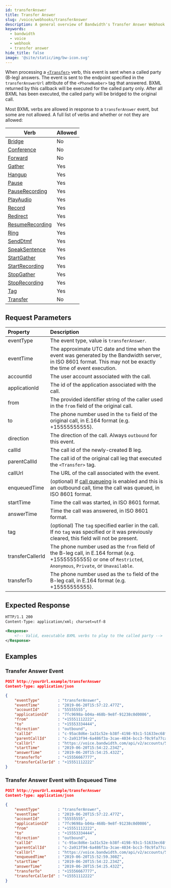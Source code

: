 ---
id: transferAnswer
title: Transfer Answer
slug: /voice/webhooks/transferAnswer
description: A general overview of Bandwidth's Transfer Answer Webhook
keywords:
  - bandwidth
  - voice
  - webhook
  - transfer answer
hide_title: false
image: '@site/static/img/bw-icon.svg'
---


When processing a [`<Transfer>`](/docs/voice/bxml/transfer) verb, this event is sent when a called party (B-leg) answers. The event is sent to the endpoint specified in the `transferAnswerUrl` attribute of the `<PhoneNumber>` tag that answered. BXML returned by this callback will be executed for the called party only. After all BXML has been executed, the called party will be bridged to the original call.

Most BXML verbs are allowed in response to a `transferAnswer` event, but some are not allowed. A full list of verbs and whether or not they are allowed:

| Verb                                                   | Allowed       |
|--------------------------------------------------------|---------------|
| [Bridge](/docs/voice/bxml/bridge)                      | No            |
| [Conference](/docs/voice/bxml/conference)              | No            |
| [Forward](/docs/voice/bxml/forward)                    | No            |
| [Gather](/docs/voice/bxml/gather)                      | Yes           |
| [Hangup](/docs/voice/bxml/hangup)                      | Yes           |
| [Pause](/docs/voice/bxml/pause)                        | Yes           |
| [PauseRecording](/docs/voice/bxml/pauseRecording)      | Yes           |
| [PlayAudio](/docs/voice/bxml/playAudio)                | Yes           |
| [Record](/docs/voice/bxml/record)                      | Yes           |
| [Redirect](/docs/voice/bxml/redirect)                  | Yes           |
| [ResumeRecording](/docs/voice/bxml/resumeRecording)    | Yes           |
| [Ring](/docs/voice/bxml/ring)                          | Yes           |
| [SendDtmf](/docs/voice/bxml/sendDtmf)                  | Yes           |
| [SpeakSentence](/docs/voice/bxml/speakSentence)        | Yes           |
| [StartGather](/docs/voice/bxml/startGather)            | Yes           |
| [StartRecording](/docs/voice/bxml/startRecording)      | Yes           |
| [StopGather](/docs/voice/bxml/stopGather)              | Yes           |
| [StopRecording](/docs/voice/bxml/stopRecording)        | Yes           |
| [Tag](/docs/voice/bxml/tag)                            | Yes           |
| [Transfer](/docs/voice/bxml/transfer)                  | No            |

## Request Parameters

| Property          | Description |
|:------------------|:------------|
| eventType         | The event type, value is `transferAnswer`. |
| eventTime         | The approximate UTC date and time when the event was generated by the Bandwidth server, in ISO 8601 format. This may not be exactly the time of event execution. |
| accountId         | The user account associated with the call. |
| applicationId     | The id of the application associated with the call. |
| from              | The provided identifier string of the caller used in the `from` field of the original call. |
| to                | The phone number used in the `to` field of the original call, in E.164 format (e.g. +15555555555). |
| direction         | The direction of the call. Always `outbound` for this event. |
| callId            | The call id of the newly-created B leg. |
| parentCallId      | The call id of the original call leg that executed the `<Transfer>` tag. |
| callUrl           | The URL of the call associated with the event. |
| enqueuedTime      | (optional) If [call queueing](/apis/voice#operation/createCall) is enabled and this is an outbound call, time the call was queued, in ISO 8601 format. |
| startTime         | Time the call was started, in ISO 8601 format. |
| answerTime        | Time the call was answered, in ISO 8601 format. |
| tag               | (optional) The `tag` specified earlier in the call. If no `tag` was specified or it was previously cleared, this field will not be present. |
| transferCallerId  | The phone number used as the `from` field of the B-leg call, in E.164 format (e.g. +15555555555) or one of `Restricted`, `Anonymous`, `Private`, or `Unavailable`. |
| transferTo        | The phone number used as the `to` field of the B-leg call, in E.164 format (e.g. +15555555555). |

## Expected Response

```xml
HTTP/1.1 200
Content-Type: application/xml; charset=utf-8

<Response>
    <!-- Valid, executable BXML verbs to play to the called party -->
</Response>
```

## Examples

### Transfer Answer Event

```json
POST http://yourUrl.example/transferAnswer
Content-Type: application/json

{
	"eventType"        : "transferAnswer",
	"eventTime"        : "2019-06-20T15:57:22.477Z",
	"accountId"        : "55555555",
	"applicationId"    : "7fc9698a-b04a-468b-9e8f-91238c0d0086",
	"from"             : "+15551112222",
	"to"               : "+15553334444",
	"direction"        : "outbound",
	"callId"           : "c-95ac8d6e-1a31c52e-b38f-4198-93c1-51633ec68f8d",
	"parentCallId"     : "c-2a913f94-6a486f3a-3cae-4034-bcc3-f0c9fa77ca2f",
	"callUrl"          : "https://voice.bandwidth.com/api/v2/accounts/55555555/calls/c-95ac8d6e-1a31c52e-b38f-4198-93c1-51633ec68f8d",
	"startTime"        : "2019-06-20T15:54:22.234Z",
	"answerTime"       : "2019-06-20T15:54:25.432Z",
	"transferTo"       : "+15556667777",
	"transferCallerId" : "+15551112222"
}
```

### Transfer Answer Event with Enqueued Time

```json
POST http://yourUrl.example/transferAnswer
Content-Type: application/json

{
	"eventType"        : "transferAnswer",
	"eventTime"        : "2019-06-20T15:57:22.477Z",
	"accountId"        : "55555555",
	"applicationId"    : "7fc9698a-b04a-468b-9e8f-91238c0d0086",
	"from"             : "+15551112222",
	"to"               : "+15553334444",
	"direction"        : "outbound",
	"callId"           : "c-95ac8d6e-1a31c52e-b38f-4198-93c1-51633ec68f8d",
	"parentCallId"     : "c-2a913f94-6a486f3a-3cae-4034-bcc3-f0c9fa77ca2f",
	"callUrl"          : "https://voice.bandwidth.com/api/v2/accounts/55555555/calls/c-95ac8d6e-1a31c52e-b38f-4198-93c1-51633ec68f8d",
	"enqueuedTime"     : "2019-06-20T15:52:59.308Z",
	"startTime"        : "2019-06-20T15:54:22.234Z",
	"answerTime"       : "2019-06-20T15:54:25.432Z",
	"transferTo"       : "+15556667777",
	"transferCallerId" : "+15551112222"
}
```